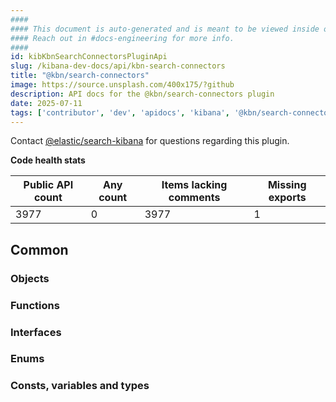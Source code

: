 ```yaml
---
####
#### This document is auto-generated and is meant to be viewed inside our experimental, new docs system.
#### Reach out in #docs-engineering for more info.
####
id: kibKbnSearchConnectorsPluginApi
slug: /kibana-dev-docs/api/kbn-search-connectors
title: "@kbn/search-connectors"
image: https://source.unsplash.com/400x175/?github
description: API docs for the @kbn/search-connectors plugin
date: 2025-07-11
tags: ['contributor', 'dev', 'apidocs', 'kibana', '@kbn/search-connectors']
---
```




Contact [@elastic/search-kibana](https://github.com/orgs/elastic/teams/search-kibana) for questions regarding this plugin.

**Code health stats**

| Public API count  | Any count | Items lacking comments | Missing exports |
|-------------------|-----------|------------------------|-----------------|
| 3977 | 0 | 3977 | 1 |

## Common

### Objects
<DocDefinitionList data={kbnSearchConnectorsObj.common.objects}/>

### Functions
<DocDefinitionList data={kbnSearchConnectorsObj.common.functions}/>

### Interfaces
<DocDefinitionList data={kbnSearchConnectorsObj.common.interfaces}/>

### Enums
<DocDefinitionList data={kbnSearchConnectorsObj.common.enums}/>

### Consts, variables and types
<DocDefinitionList data={kbnSearchConnectorsObj.common.misc}/>

